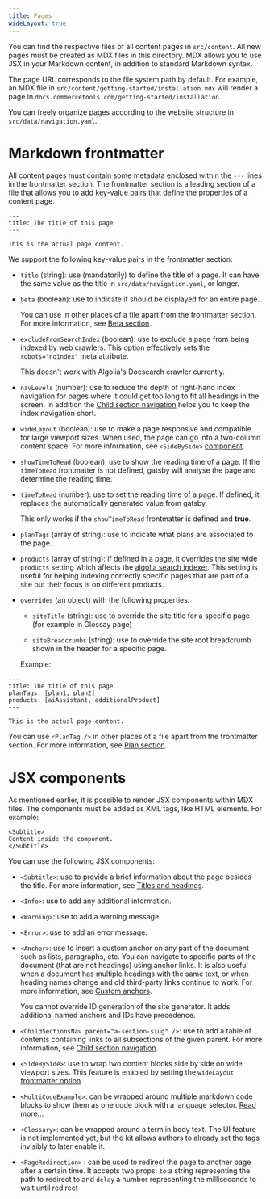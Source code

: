 ```yaml
---
title: Pages
wideLayout: true
---
```


You can find the respective files of all content pages in `src/content`. All new pages must be created as MDX files in this directory. MDX allows you to use JSX in your Markdown content, in addition to standard Markdown syntax.

The page URL corresponds to the file system path by default. For example, an MDX file in `src/content/getting-started/installation.mdx` will render a page in `docs.commercetools.com/getting-started/installation`.

You can freely organize pages according to the website structure in `src/data/navigation.yaml`.

# Markdown frontmatter

All content pages must contain some metadata enclosed within the `---` lines in the frontmatter section. The frontmatter section is a leading section of a file that allows you to add key-value pairs that define the properties of a content page.

```mdx
---
title: The title of this page
---

This is the actual page content.
```

We support the following key-value pairs in the frontmatter section:

- `title` (string): use (mandatorily) to define the title of a page. It can have the same value as the title in `src/data/navigation.yaml`, or longer.
- `beta` (boolean): use to indicate if <Beta /> should be displayed for an entire page.

  <Info>

  You can use <Beta /> in other places of a file apart from the frontmatter section. For more information, see [Beta section](/writing/sample#beta-section).

  </Info>

- `excludeFromSearchIndex` (boolean): use to exclude a page from being indexed by web crawlers. This option effectively sets the `robots="noindex"` meta attribute.

  <Warning>

  This doesn't work with Algolia's Docsearch crawler currently.

  </Warning>

- `navLevels` (number): use to reduce the depth of right-hand index navigation for pages where it could get too long to fit all headings in the screen. In addition the [Child section navigation](/writing/navigation#child-section-navigation) helps you to keep the index navigation short.

- `wideLayout` (boolean)<Anchor name="wide-layout" />: use to make a page responsive and compatible for large viewport sizes. When used, the page can go into a two-column content space. For more information, see `<SideBySide>` [component](#side-by-side).

- `showTimeToRead` (boolean)<Anchor name="show-time-to-read" />: use to show the reading time of a page. If the `timeToRead` frontmatter is not defined, gatsby will analyse the page and determine the reading time.

- `timeToRead` (number)<Anchor name="time-to-read" />: use to set the reading time of a page. If defined, it replaces the automatically generated value from gatsby.

  <Warning>

  This only works if the `showTimeToRead` frontmatter is defined and **true**.

  </Warning>

- `planTags` (array of string): use to indicate what plans are associated to the page.

- `products` (array of string): if defined in a page, it overrides the site wide `products` setting which affects the [algolia search indexer](/configuration/algolia-search#per-site-tags-configuration). This setting is useful for helping indexing correctly specific pages that are part of a site but their focus is on different products.

- `overrides` (an object) with the following properties:

  - `siteTitle` (string): use to override the site title for a specific page. (for example in Glossay page)

  - `siteBreadcrumbs` (string): use to override the site root breadcrumb shown in the header for a specific page.

  Example:

```mdx
---
title: The title of this page
planTags: [plan1, plan2]
products: [aiAssistant, additionalProduct]
---

This is the actual page content.
```

  <Info>

  You can use `<PlanTag />` in other places of a file apart from the frontmatter section. For more information, see [Plan section](/writing/sample#plan-section).

  </Info>

# JSX components

As mentioned earlier, it is possible to render JSX components within MDX files.
The components must be added as XML tags, like HTML elements. For example:

```mdx
<Subtitle>
Content inside the component.
</Subtitle>
```

You can use the following JSX components:

- `<Subtitle>`: use to provide a brief information about the page besides the title. For more information, see [Titles and headings](/writing/markdown#headings).
- `<Info>`: use to add any additional information.
- `<Warning>`: use to add a warning message.
- `<Error>`: use to add an error message.
- `<Anchor>`: use to insert a custom anchor on any part of the document such as lists, paragraphs, etc.
  You can navigate to specific parts of the document (that are not headings) using anchor links.
  It is also useful when a document has multiple headings with the same text, or when heading names change and old third-party links continue to work.
  For more information, see [Custom anchors](/writing/markdown#custom-link-targets).

    <Info>
  You cannot override ID generation of the site generator.
  It adds additional named anchors and IDs have precedence.
    </Info>

- `<ChildSectionsNav parent="a-section-slug" />`: use to add a table of contents containing links to all subsections of the given parent.
  For more information, see [Child section navigation](/writing/navigation#child-section-navigation).
- `<SideBySide>`<Anchor name="side-by-side" />: use to wrap two content blocks side by side on wide viewport sizes.
  This feature is enabled by setting the `wideLayout` [frontmatter option](#wide-layout).
- `<MultiCodeExample>`: can be wrapped around multiple markdown code blocks to show them as one code block with a language selector. [Read more...](/writing/code)
- `<Glossary>`: can be wrapped around a term in body text. The UI feature is not implemented yet, but the kit allows authors to already set the tags invisibly to later enable it.
- `<PageRedirection>` : can be used to redirect the page to another page after a certain time. It accepts two props: `to` a string representing the path to redirect to and `delay` a number representing the milliseconds to wait until redirect
